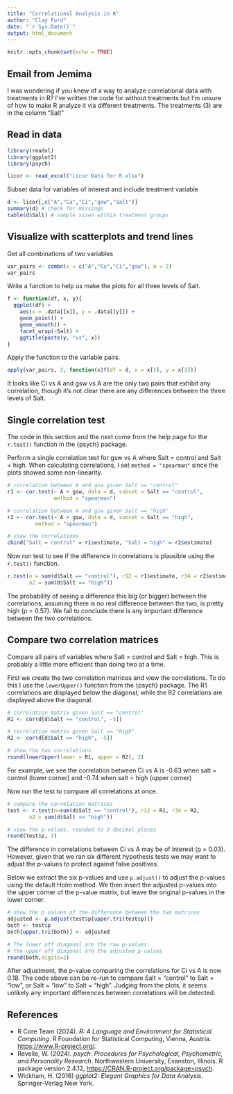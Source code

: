 ```yaml
---
title: "Correlational Analysis in R"
author: "Clay Ford"
date: "`r Sys.Date()`"
output: html_document
---
```


```r
knitr::opts_chunk$set(echo = TRUE)
```


## Email from Jemima

I was wondering if you knew of a way to analyze correlational data with treatments in R? I've written the code for without treatments but I'm unsure of how to make R analyze it via different treatments. The treatments (3) are in the column "Salt"

## Read in data 

```r
library(readxl)
library(ggplot2)
library(psych)

licor <- read_excel("Licor Data for R.xlsx")
```

Subset data for variables of interest and include treatment variable

```r
d <- licor[,c("A","Ca","Ci","gsw","Salt")]
summary(d) # check for missings
table(d$Salt) # sample sizes within treatment groups
```

## Visualize with scatterplots and trend lines

Get all combinations of two variables

```r
var_pairs <- combn(x = c("A","Ca","Ci","gsw"), m = 2)
var_pairs
```

Write a function to help us make the plots for all three levels of Salt.

```r
f <- function(df, x, y){
  ggplot(df) +
    aes(x = .data[[x]], y = .data[[y]]) +
    geom_point() +
    geom_smooth() +
    facet_wrap(~Salt) +
    ggtitle(paste(y, "vs", x))
}
```


Apply the function to the variable pairs.

```r
apply(var_pairs, 2, function(x)f(df = d, x = x[1], y = x[2]))
```

It looks like Ci vs A and gsw vs A are the only two pairs that exhibit any correlation, though it's not clear there are any differences between the three levels of Salt.



## Single correlation test 

The code in this section and the next come from the help page for the `r.test()` function in the {psych} package.

Perform a single correlation test for gsw vs A where Salt = control and Salt = high. When calculating correlations, I set `method = "spearman"` since the plots showed some non-linearity.

```r
# correlation between A and gsw given Salt == "control"
r1 <- cor.test(~ A + gsw, data = d, subset = Salt == "control", 
               method = "spearman")

# correlation between A and gsw given Salt == "high"
r2 <- cor.test(~ A + gsw, data = d, subset = Salt == "high", 
         method = "spearman")

# view the correlations
cbind("Salt = control" = r1$estimate, "Salt = high" = r2$estimate)
```

Now run test to see if the difference in correlations is plausible using the `r.test()` function. 

```r
r.test(n = sum(d$Salt == "control"), r12 = r1$estimate, r34 = r2$estimate, 
       n2 = sum(d$Salt == "high"))
```

The probability of seeing a difference this big (or bigger) between the correlations, assuming there is no real difference between the two, is pretty high (p = 0.57). We fail to conclude there is any important difference between the two correlations. 

## Compare two correlation matrices

Compare all pairs of variables where Salt = control and Salt = high. This is probably a little more efficient than doing two at a time. 

First we create the two correlation matrices and view the correlations. To do this I use the `lowerUpper()` function from the {psych} package. The R1 correlations are displayed below the diagonal, while the R2 correlations are displayed above the diagonal.

```r
# correlation matrix given Salt == "control"
R1 <- cor(d[d$Salt == "control", -5])

# correlation matrix given Salt == "high"
R2 <- cor(d[d$Salt == "high", -5])

# show the two correlations 
round(lowerUpper(lower = R1, upper = R2), 2)
```

For example, we see the correlation between Ci vs A is -0.63 when salt = control (lower corner) and -0.74 when salt = high (upper corner)

Now run the test to compare all correlations at once.

```r
# compare the correlation matrices
test <- r.test(n=sum(d$Salt == "control"), r12 = R1, r34 = R2, 
       n2 = sum(d$Salt == "high"))

# view the p-values, rounded to 3 decimal places
round(test$p, 3)
```

The difference in correlations between Ci vs A may be of interest (p = 0.03). However, given that we ran six different hypothesis tests we may want to adjust the p-values to protect against false positives.

Below we extract the six p-values and use `p.adjust()` to adjust the p-values using the default Holm method. We then insert the adjusted p-values into the upper corner of the p-value matrix, but leave the original p-values in the lower corner.

```r
# show the p values of the difference between the two matrices
adjusted <- p.adjust(test$p[upper.tri(test$p)])
both <- test$p
both[upper.tri(both)] <- adjusted

# The lower off diagonal are the raw p-values, 
# the upper off diagonal are the adjusted p-values
round(both,digits=2)
```

After adjustment, the p-value comparing the correlations for Ci vs A is now 0.18. 
The code above can be re-run to compare Salt = "control" to Salt = "low", or Salt = "low" to Salt = "high". Judging from the plots, it seems unlikely any important differences between correlations will be detected. 

## References

- R Core Team (2024). _R: A Language and Environment for Statistical Computing_. R Foundation for Statistical Computing, Vienna, Austria. <https://www.R-project.org/>.
- Revelle, W. (2024). _psych: Procedures for Psychological, Psychometric, and Personality Research_. Northwestern University, Evanston, Illinois. R package version 2.4.12, <https://CRAN.R-project.org/package=psych>.
- Wickham, H. (2016) _ggplot2: Elegant Graphics for Data Analysis_. Springer-Verlag New York.
